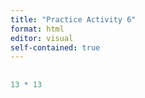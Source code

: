 ```yaml
---
title: "Practice Activity 6"
format: html
editor: visual
self-contained: true
---
```


## 

```r

13 * 13

```

